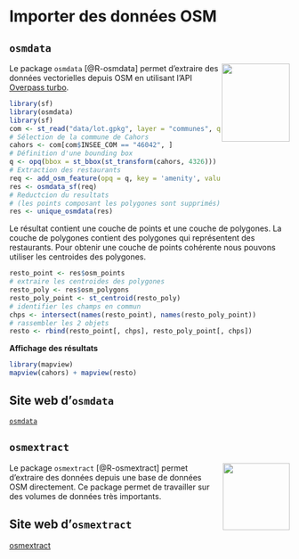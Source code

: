 # Importer des données OSM

## `osmdata`
<img src="img/logo_osmdata.png" align="right"  height=140 width=122/>
Le package `osmdata` [@R-osmdata] permet d'extraire des données vectorielles depuis OSM en utilisant l'API [Overpass turbo](https://wiki.openstreetmap.org/wiki/Overpass_turbo).

```r
library(sf)
library(osmdata)
library(sf)
com <- st_read("data/lot.gpkg", layer = "communes", quiet = TRUE)
# Sélection de la commune de Cahors
cahors <- com[com$INSEE_COM == "46042", ]
# Définition d'une bounding box
q <- opq(bbox = st_bbox(st_transform(cahors, 4326)))
# Extraction des restaurants
req <- add_osm_feature(opq = q, key = 'amenity', value = "restaurant")
res <- osmdata_sf(req)
# Reductcion du resultats
# (les points composant les polygones sont supprimés)
res <- unique_osmdata(res)
```

Le résultat contient une couche de points et une couche de polygones.
La couche de polygones contient des polygones qui représentent des restaurants.
Pour obtenir une couche de points cohérente nous pouvons utiliser les centroides des polygones.

```r
resto_point <- res$osm_points
# extraire les centroides des polygones
resto_poly <- res$osm_polygons
resto_poly_point <- st_centroid(resto_poly)
# identifier les champs en commun
chps <- intersect(names(resto_point), names(resto_poly_point))
# rassembler les 2 objets
resto <- rbind(resto_point[, chps], resto_poly_point[, chps])
```

**Affichage des résultats**

```r
library(mapview)
mapview(cahors) + mapview(resto)
```

:::{.callout-note}
## Site web d'`osmdata`
[`osmdata`](https://docs.ropensci.org/osmdata/)
:::



## `osmextract`

<img src="img/logo_osmextract.svg" align="right" width="120"/>
Le package `osmextract` [@R-osmextract] permet d'extraire des données depuis une base de données OSM directement. Ce package permet de travailler sur des volumes de données très importants.

:::{.callout-note}
## Site web d'`osmextract`
[osmextract](https://docs.ropensci.org/osmextract/)
:::